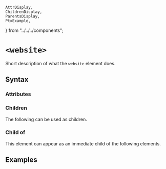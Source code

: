     AttrDisplay,
    ChildrenDisplay,
    ParentsDisplay,
    PtxExample,
} from "../../../components";

# `<website>`

Short description of what the `website` element does.

## Syntax

### Attributes

<AttrDisplay name="website" />

### Children

The following can be used as children.

<ChildrenDisplay name="website" />

### Child of

This element can appear as an immediate child of the following elements.

<ParentsDisplay name="website" />

## Examples

    